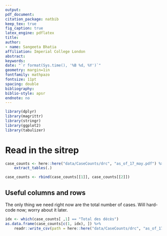```yaml
---
output: 
pdf_document:
citation_package: natbib
keep_tex: true
fig_caption: true
latex_engine: pdflatex
title: 
author:
- name: Sangeeta Bhatia
affiliation: Imperial College London
abstract: 
keywords: 
date: "`r format(Sys.time(), '%B %d, %Y')`"
geometry: margin=1in
fontfamily: mathpazo
fontsize: 11pt
spacing: double
bibliography: 
biblio-style: apsr
endnote: no
---
```


```r
library(dplyr)
library(magrittr)
library(stringr)
library(ggplot2)
library(tabulizer)
```
# Read in the sitrep

```r
case_counts <- here::here("data/CaseCounts/drc", "as_of_17_may.pdf") %>%
    extract_tables(.)

case_counts <- rbind(case_counts[[1]], case_counts[[2]])
```

## Useful columns and rows

The only thing we need right now are the total number of cases.
Will hard-code now; worry about it later.

```r

idx <- which(case_counts[ ,1] == "Total des décès")
as.data.frame(case_counts[c(1, idx), ]) %>%
    readr::write_csv(path = here::here("data/CaseCounts/drc", "as_of_17_may.csv"))
```
